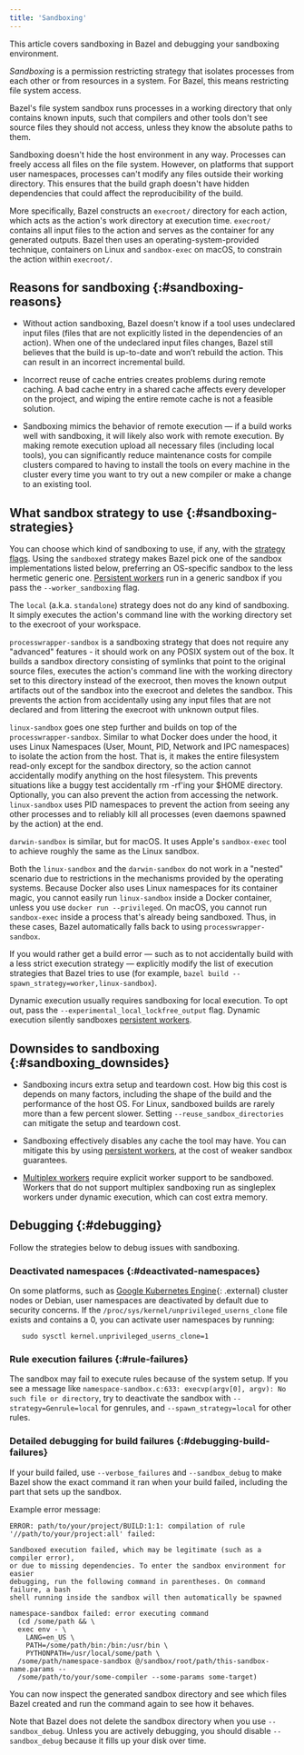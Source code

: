 ```yaml
---
title: 'Sandboxing'
---
```


This article covers sandboxing in Bazel and debugging your sandboxing
environment.

*Sandboxing* is a permission restricting strategy that isolates processes from
each other or from resources in a system. For Bazel, this means restricting file
system access.

Bazel's file system sandbox runs processes in a working directory that only
contains known inputs, such that compilers and other tools don't see source
files they should not access, unless they know the absolute paths to them.

Sandboxing doesn't hide the host environment in any way. Processes can freely
access all files on the file system. However, on platforms that support user
namespaces, processes can't modify any files outside their working directory.
This ensures that the build graph doesn't have hidden dependencies that could
affect the reproducibility of the build.

More specifically, Bazel constructs an `execroot/` directory for each action,
which acts as the action's work directory at execution time. `execroot/`
contains all input files to the action and serves as the container for any
generated outputs. Bazel then uses an operating-system-provided technique,
containers on Linux and `sandbox-exec` on macOS, to constrain the action within
`execroot/`.

## Reasons for sandboxing {:#sandboxing-reasons}

-   Without action sandboxing, Bazel doesn't know if a tool uses undeclared
    input files (files that are not explicitly listed in the dependencies of an
    action). When one of the undeclared input files changes, Bazel still
    believes that the build is up-to-date and won’t rebuild the action. This can
    result in an incorrect incremental build.

-   Incorrect reuse of cache entries creates problems during remote caching. A
    bad cache entry in a shared cache affects every developer on the project,
    and wiping the entire remote cache is not a feasible solution.

-   Sandboxing mimics the behavior of remote execution — if a build works well
    with sandboxing, it will likely also work with remote execution. By making
    remote execution upload all necessary files (including local tools), you can
    significantly reduce maintenance costs for compile clusters compared to
    having to install the tools on every machine in the cluster every time you
    want to try out a new compiler or make a change to an existing tool.

## What sandbox strategy to use {:#sandboxing-strategies}

You can choose which kind of sandboxing to use, if any, with the
[strategy flags](user-manual.html#strategy-options). Using the `sandboxed`
strategy makes Bazel pick one of the sandbox implementations listed below,
preferring an OS-specific sandbox to the less hermetic generic one.
[Persistent workers](/versions/8.0.0/remote/persistent) run in a generic sandbox if you pass
the `--worker_sandboxing` flag.

The `local` (a.k.a. `standalone`) strategy does not do any kind of sandboxing.
It simply executes the action's command line with the working directory set to
the execroot of your workspace.

`processwrapper-sandbox` is a sandboxing strategy that does not require any
"advanced" features - it should work on any POSIX system out of the box. It
builds a sandbox directory consisting of symlinks that point to the original
source files, executes the action's command line with the working directory set
to this directory instead of the execroot, then moves the known output artifacts
out of the sandbox into the execroot and deletes the sandbox. This prevents the
action from accidentally using any input files that are not declared and from
littering the execroot with unknown output files.

`linux-sandbox` goes one step further and builds on top of the
`processwrapper-sandbox`. Similar to what Docker does under the hood, it uses
Linux Namespaces (User, Mount, PID, Network and IPC namespaces) to isolate the
action from the host. That is, it makes the entire filesystem read-only except
for the sandbox directory, so the action cannot accidentally modify anything on
the host filesystem. This prevents situations like a buggy test accidentally rm
-rf'ing your $HOME directory. Optionally, you can also prevent the action from
accessing the network. `linux-sandbox` uses PID namespaces to prevent the action
from seeing any other processes and to reliably kill all processes (even daemons
spawned by the action) at the end.

`darwin-sandbox` is similar, but for macOS. It uses Apple's `sandbox-exec` tool
to achieve roughly the same as the Linux sandbox.

Both the `linux-sandbox` and the `darwin-sandbox` do not work in a "nested"
scenario due to restrictions in the mechanisms provided by the operating
systems. Because Docker also uses Linux namespaces for its container magic, you
cannot easily run `linux-sandbox` inside a Docker container, unless you use
`docker run --privileged`. On macOS, you cannot run `sandbox-exec` inside a
process that's already being sandboxed. Thus, in these cases, Bazel
automatically falls back to using `processwrapper-sandbox`.

If you would rather get a build error — such as to not accidentally build with a
less strict execution strategy — explicitly modify the list of execution
strategies that Bazel tries to use (for example, `bazel build
--spawn_strategy=worker,linux-sandbox`).

Dynamic execution usually requires sandboxing for local execution. To opt out,
pass the `--experimental_local_lockfree_output` flag. Dynamic execution silently
sandboxes [persistent workers](/versions/8.0.0/remote/persistent).

## Downsides to sandboxing {:#sandboxing_downsides}

-   Sandboxing incurs extra setup and teardown cost. How big this cost is
    depends on many factors, including the shape of the build and the
    performance of the host OS. For Linux, sandboxed builds are rarely more than
    a few percent slower. Setting `--reuse_sandbox_directories` can
    mitigate the setup and teardown cost.

-   Sandboxing effectively disables any cache the tool may have. You can
    mitigate this by using [persistent workers](/versions/8.0.0/remote/persistent), at
    the cost of weaker sandbox guarantees.

-   [Multiplex workers](/versions/8.0.0/remote/multiplex) require explicit worker support
    to be sandboxed. Workers that do not support multiplex sandboxing run as
    singleplex workers under dynamic execution, which can cost extra memory.

## Debugging {:#debugging}

Follow the strategies below to debug issues with sandboxing.

### Deactivated namespaces {:#deactivated-namespaces}

On some platforms, such as
[Google Kubernetes Engine](https://cloud.google.com/kubernetes-engine/){: .external}
cluster nodes or Debian, user namespaces are deactivated by default due to
security concerns. If the `/proc/sys/kernel/unprivileged_userns_clone` file
exists and contains a 0, you can activate user namespaces by running:

```posix-terminal
   sudo sysctl kernel.unprivileged_userns_clone=1
```

### Rule execution failures {:#rule-failures}

The sandbox may fail to execute rules because of the system setup. If you see a
message like `namespace-sandbox.c:633: execvp(argv[0], argv): No such file or
directory`, try to deactivate the sandbox with `--strategy=Genrule=local` for
genrules, and `--spawn_strategy=local` for other rules.

### Detailed debugging for build failures {:#debugging-build-failures}

If your build failed, use `--verbose_failures` and `--sandbox_debug` to make
Bazel show the exact command it ran when your build failed, including the part
that sets up the sandbox.

Example error message:

```
ERROR: path/to/your/project/BUILD:1:1: compilation of rule
'//path/to/your/project:all' failed:

Sandboxed execution failed, which may be legitimate (such as a compiler error),
or due to missing dependencies. To enter the sandbox environment for easier
debugging, run the following command in parentheses. On command failure, a bash
shell running inside the sandbox will then automatically be spawned

namespace-sandbox failed: error executing command
  (cd /some/path && \
  exec env - \
    LANG=en_US \
    PATH=/some/path/bin:/bin:/usr/bin \
    PYTHONPATH=/usr/local/some/path \
  /some/path/namespace-sandbox @/sandbox/root/path/this-sandbox-name.params --
  /some/path/to/your/some-compiler --some-params some-target)
```

You can now inspect the generated sandbox directory and see which files Bazel
created and run the command again to see how it behaves.

Note that Bazel does not delete the sandbox directory when you use
`--sandbox_debug`. Unless you are actively debugging, you should disable
`--sandbox_debug` because it fills up your disk over time.
